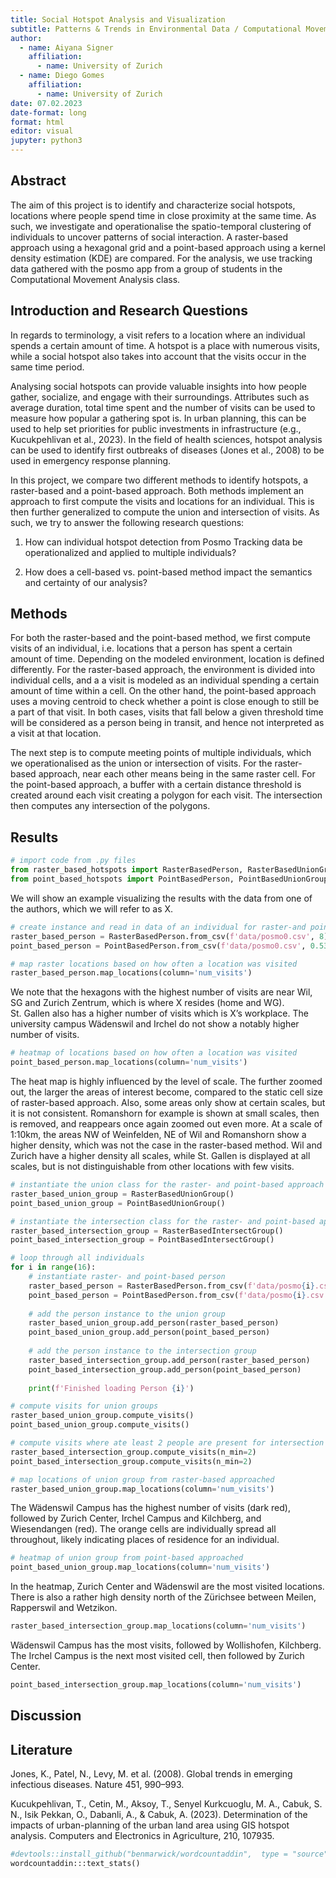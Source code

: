 ```yaml
---
title: Social Hotspot Analysis and Visualization
subtitle: Patterns & Trends in Environmental Data / Computational Movement Analysis Geo 880 --- Semesterproject FS23
author: 
  - name: Aiyana Signer 
    affiliation:
      - name: University of Zurich
  - name: Diego Gomes
    affiliation:
      - name: University of Zurich
date: 07.02.2023
date-format: long
format: html
editor: visual
jupyter: python3
---
```


## Abstract

The aim of this project is to identify and characterize social hotspots, locations where people spend time in close proximity at the same time. As such, we investigate and operationalise the spatio-temporal clustering of individuals to uncover patterns of social interaction. A raster-based approach using a hexagonal grid and a point-based approach using a kernel density estimation (KDE) are compared. For the analysis, we use tracking data gathered with the posmo app from a group of students in the Computational Movement Analysis class.

## Introduction and Research Questions

In regards to terminology, a visit refers to a location where an individual spends a certain amount of time. A hotspot is a place with numerous visits, while a social hotspot also takes into account that the visits occur in the same time period.

Analysing social hotspots can provide valuable insights into how people gather, socialize, and engage with their surroundings. Attributes such as average duration, total time spent and the number of visits can be used to measure how popular a gathering spot is. In urban planning, this can be used to help set priorities for public investments in infrastructure (e.g., Kucukpehlivan et al., 2023). In the field of health sciences, hotspot analysis can be used to identify first outbreaks of diseases (Jones et al., 2008) to be used in emergency response planning.

In this project, we compare two different methods to identify hotspots, a raster-based and a point-based approach. Both methods implement an approach to first compute the visits and locations for an individual. This is then further generalized to compute the union and intersection of visits. As such, we try to answer the following research questions:

1.  How can individual hotspot detection from Posmo Tracking data be operationalized and applied to multiple individuals?

2.  How does a cell-based vs. point-based method impact the semantics and certainty of our analysis?

## Methods

<!-- Maybe we can also remove this, since it is partly already described in the introduction!-->

For both the raster-based and the point-based method, we first compute visits of an individual, i.e. locations that a person has spent a certain amount of time. Depending on the modeled environment, location is defined differently. For the raster-based approach, the environment is divided into individual cells, and a a visit is modeled as an individual spending a certain amount of time within a cell. On the other hand, the point-based approach uses a moving centroid to check whether a point is close enough to still be a part of that visit. In both cases, visits that fall below a given threshold time will be considered as a person being in transit, and hence not interpreted as a visit at that location.

The next step is to compute meeting points of multiple individuals, which we operationalised as the union or intersection of visits. For the raster-based approach, near each other means being in the same raster cell. For the point-based approach, a buffer with a certain distance threshold is created around each visit creating a polygon for each visit. The intersection then computes any intersection of the polygons.

## Results

```python
# import code from .py files
from raster_based_hotspots import RasterBasedPerson, RasterBasedUnionGroup, RasterBasedIntersectGroup
from point_based_hotspots import PointBasedPerson, PointBasedUnionGroup, PointBasedIntersectGroup
```

We will show an example visualizing the results with the data from one of the authors, which we will refer to as X.

```python
# create instance and read in data of an individual for raster-and point-based approach
raster_based_person = RasterBasedPerson.from_csv(f'data/posmo0.csv', 8)
point_based_person = PointBasedPerson.from_csv(f'data/posmo0.csv', 0.5314)
```

```python
# map raster locations based on how often a location was visited
raster_based_person.map_locations(column='num_visits')
```

We note that the hexagons with the highest number of visits are near Wil, SG and Zurich Zentrum, which is where X resides (home and WG). St. Gallen also has a higher number of visits which is X's workplace. The university campus Wädenswil and Irchel do not show a notably higher number of visits.

```python
# heatmap of locations based on how often a location was visited
point_based_person.map_locations(column='num_visits')
```

The heat map is highly influenced by the level of scale. The further zoomed out, the larger the areas of interest become, compared to the static cell size of raster-based approach. Also, some areas only show at certain scales, but it is not consistent. Romanshorn for example is shown at small scales, then is removed, and reappears once again zoomed out even more. 
At a scale of 1:10km, the areas NW of Weinfelden, NE of Wil and Romanshorn show a higher density, which was not the case in the raster-based method. Wil and Zurich have a higher density all scales, while St. Gallen is displayed at all scales, but is not distinguishable from other locations with few visits. 
 

```python
# instantiate the union class for the raster- and point-based approach
raster_based_union_group = RasterBasedUnionGroup()
point_based_union_group = PointBasedUnionGroup()

# instantiate the intersection class for the raster- and point-based approach
raster_based_intersection_group = RasterBasedIntersectGroup()
point_based_intersection_group = PointBasedIntersectGroup()
```

```python
# loop through all individuals 
for i in range(16):
    # instantiate raster- and point-based person
    raster_based_person = RasterBasedPerson.from_csv(f'data/posmo{i}.csv', 8)
    point_based_person = PointBasedPerson.from_csv(f'data/posmo{i}.csv', 0.5314)
    
    # add the person instance to the union group
    raster_based_union_group.add_person(raster_based_person)
    point_based_union_group.add_person(point_based_person)
    
    # add the person instance to the intersection group
    raster_based_intersection_group.add_person(raster_based_person)
    point_based_intersection_group.add_person(point_based_person)
    
    print(f'Finished loading Person {i}')
```

```python
# compute visits for union groups
raster_based_union_group.compute_visits()
point_based_union_group.compute_visits()

# compute visits where ate least 2 people are present for intersection groups
raster_based_intersection_group.compute_visits(n_min=2)
point_based_intersection_group.compute_visits(n_min=2)
```

```python
# map locations of union group from raster-based approached
raster_based_union_group.map_locations(column='num_visits')
```

The Wädenswil Campus has the highest number of visits (dark red), followed by Zurich Center, Irchel Campus and Kilchberg, and Wiesendangen (red). The orange cells are individually spread all throughout, likely indicating places of residence for an individual.

```python
# heatmap of union group from point-based approached
point_based_union_group.map_locations(column='num_visits')
```

In the heatmap, Zurich Center and Wädenswil are the most visited locations. There is also a rather high density north of the Zürichsee between Meilen, Rapperswil and Wetzikon.

```python
raster_based_intersection_group.map_locations(column='num_visits')
```

Wädenswil Campus has the most visits, followed by Wollishofen, Kilchberg. The Irchel Campus is the next most visited cell, then followed by Zurich Center. 
```python
point_based_intersection_group.map_locations(column='num_visits')
```

## Discussion

<!-- the following is just a placeholder text, remove it!-->

## Literature

Jones, K., Patel, N., Levy, M. et al. (2008). Global trends in emerging infectious diseases. Nature 451, 990--993.

Kucukpehlivan, T., Cetin, M., Aksoy, T., Senyel Kurkcuoglu, M. A., Cabuk, S. N., Isik Pekkan, O., Dabanli, A., & Cabuk, A. (2023). Determination of the impacts of urban-planning of the urban land area using GIS hotspot analysis. Computers and Electronics in Agriculture, 210, 107935.

```Python
#devtools::install_github("benmarwick/wordcountaddin",  type = "source", dependencies = TRUE)
wordcountaddin:::text_stats()
```
